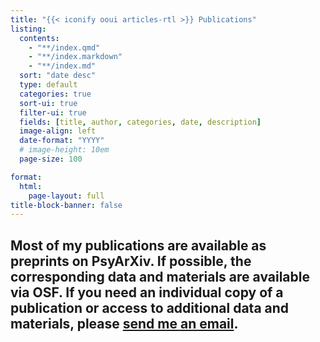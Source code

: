 ```yaml
---
title: "{{< iconify ooui articles-rtl >}} Publications" 
listing: 
  contents: 
    - "**/index.qmd"
    - "**/index.markdown"
    - "**/index.md"
  sort: "date desc"
  type: default
  categories: true
  sort-ui: true
  filter-ui: true
  fields: [title, author, categories, date, description]
  image-align: left
  date-format: "YYYY"
  # image-height: 10em
  page-size: 100

format: 
  html: 
    page-layout: full
title-block-banner: false
---
```


Most of my publications are available as preprints on PsyArXiv. If possible, the corresponding data and materials are available via OSF. If you need an individual copy of a publication or access to additional data and materials, please [send me an email](mailto:maik.bieleke@uni-konstanz.de).
---
